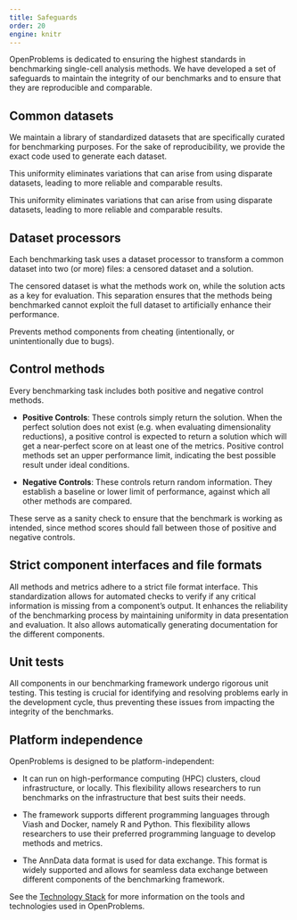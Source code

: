 ```yaml
---
title: Safeguards
order: 20
engine: knitr
---
```


OpenProblems is dedicated to ensuring the highest standards in benchmarking single-cell analysis methods. We have developed a set of safeguards to maintain the integrity of our benchmarks and to ensure that they are reproducible and comparable.

## Common datasets

We maintain a library of standardized datasets that are specifically curated for benchmarking purposes. For the sake of reproducibility, we provide the exact code used to generate each dataset.

This uniformity eliminates variations that can arise from using disparate datasets, leading to more reliable and comparable results.

This uniformity eliminates variations that can arise from using disparate datasets, leading to more reliable and comparable results.

## Dataset processors

Each benchmarking task uses a dataset processor to transform a common dataset into two (or more) files: a censored dataset and a solution. 

The censored dataset is what the methods work on, while the solution acts as a key for evaluation. This separation ensures that the methods being benchmarked cannot exploit the full dataset to artificially enhance their performance.

Prevents method components from cheating (intentionally, or unintentionally due to bugs).

## Control methods

Every benchmarking task includes both positive and negative control methods.

* **Positive Controls**: These controls simply return the solution. When the perfect solution does not exist (e.g. when evaluating dimensionality reductions), a positive control is expected to return a solution which will get a near-perfect score on at least one of the metrics. Positive control methods set an upper performance limit, indicating the best possible result under ideal conditions. 

* **Negative Controls**: These controls return random information. They establish a baseline or lower limit of performance, against which all other methods are compared.

These serve as a sanity check to ensure that the benchmark is working as intended, since method scores should fall between those of positive and negative controls.

## Strict component interfaces and file formats

All methods and metrics adhere to a strict file format interface. This standardization allows for automated checks to verify if any critical information is missing from a component’s output. It enhances the reliability of the benchmarking process by maintaining uniformity in data presentation and evaluation. It also allows automatically generating documentation for the different components.

## Unit tests

All components in our benchmarking framework undergo rigorous unit testing. This testing is crucial for identifying and resolving problems early in the development cycle, thus preventing these issues from impacting the integrity of the benchmarks.

## Platform independence

OpenProblems is designed to be platform-independent:

* It can run on high-performance computing (HPC) clusters, cloud infrastructure, or locally. This flexibility allows researchers to run benchmarks on the infrastructure that best suits their needs.

* The framework supports different programming languages through Viash and Docker, namely R and Python. This flexibility allows researchers to use their preferred programming language to develop methods and metrics.

* The AnnData data format is used for data exchange. This format is widely supported and allows for seamless data exchange between different components of the benchmarking framework.

See the [Technology Stack](technology_stack) for more information on the tools and technologies used in OpenProblems.